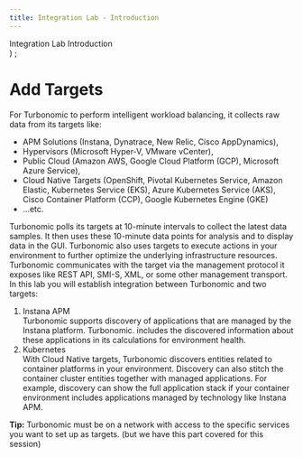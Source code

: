 ```yaml
---
title: Integration Lab - Introduction
---
```

  <span>
    Integration Lab Introduction <br />
  </span>
)
;

# Add Targets

For Turbonomic to perform intelligent workload balancing, it collects raw data from its 
targets like:
- APM Solutions (Instana, Dynatrace, New Relic, Cisco AppDynamics), 
- Hypervisors (Microsoft Hyper-V, VMware vCenter), 
- Public Cloud (Amazon AWS, Google Cloud Platform (GCP), Microsoft Azure 
Service),
- Cloud Native Targets (OpenShift, Pivotal Kubernetes Service, Amazon Elastic, 
Kubernetes Service (EKS), Azure Kubernetes Service (AKS), Cisco Container 
Platform (CCP), Google Kubernetes Engine (GKE) 
- ...etc. 

Turbonomic polls its targets at 10-minute intervals to collect the latest data samples. It 
then uses these 10-minute data points for analysis and to display data in the GUI. 
Turbonomic also uses targets to execute actions in your environment to further optimize
the underlying infrastructure resources. Turbonomic communicates with the target via 
the management protocol it exposes like REST API, SMI-S, XML, or some other 
management transport.<br />
In this lab you will establish integration between Turbonomic and two targets:

1. Instana APM<br />
Turbonomic supports discovery of applications that are managed by the Instana 
platform. Turbonomic. includes the discovered information about these 
applications in its calculations for environment health.
2. Kubernetes<br />
With Cloud Native targets, Turbonomic discovers entities related to container 
platforms in your environment. Discovery can also stitch the container cluster 
entities together with managed applications. For example, discovery can show 
the full application stack if your container environment includes applications 
managed by technology like Instana APM. 

**Tip:** Turbonomic must be on a network with access to the specific services you want to set up as targets. (but we have this part covered for this session)


